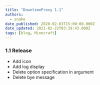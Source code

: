 ```yaml
---
title: "DowntimeProxy 1.1"
authors:
  - snake
date_published: 2020-02-03T15:00:00.000Z
date_updated: 2021-02-22T03:29:43.000Z
tags: [blog, Minecraft]
---
```


###  1.1 Release

- Add icon
- Add log display
- Delete option specification in argument
- Delete bye message
